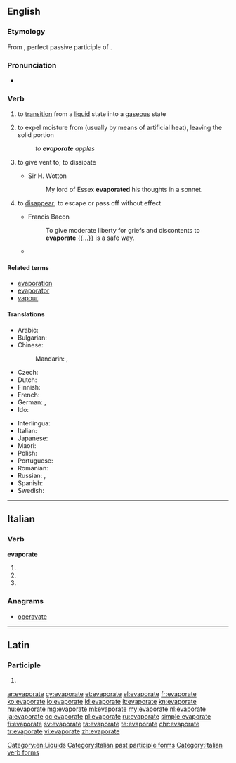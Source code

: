 ==English==

===Etymology===
From {{etyl|la|en}} {{term|ēvapōrātus|lang=la}}, perfect passive participle of {{term|ēvapōrō||evaporate|lang=la}}.

===Pronunciation===
* {{IPA|/ɪˈvapəreɪt/}}

===Verb===
{{en-verb|evaporat|ing}}

# to [[transition]] from a [[liquid]] state into a [[gaseous]] state
# {{context|transitive|lang=en}} to expel moisture from (usually by means of artificial heat), leaving the solid portion
#: ''to '''evaporate''' apples''
# {{context|transitive|lang=en}} to give vent to; to dissipate
#* Sir H. Wotton
#*: My lord of Essex '''evaporated''' his thoughts in a sonnet.
# {{context|figuratively|lang=en}} to [[disappear]]; to escape or pass off without effect
#* Francis Bacon
#*: To give moderate liberty for griefs and discontents to '''evaporate''' {{...}} is a safe way.
#* {{quote-news
|year=2011
|date=March 2
|author=Chris Whyatt
|title=Arsenal   5 - 0   Leyton Orient
|work=BBC
|url=http://news.bbc.co.uk/sport2/hi/football/eng_prem/9405635.stm
|page=
|passage=The hosts initially looked like they lacked a spring in their step, but fears of further agony '''evaporated''' in the seventh minute with a goal of typical Arsenal quality.}}

====Related terms====
* [[evaporation]]
* [[evaporator]]
* [[vapour]]

====Translations====
{{trans-top|to transition from a liquid state into a gaseous state}}
* Arabic: {{t|ar|تبخّر|tr=tabakhkhara}}
* Bulgarian: {{t+|bg|изпарявам|sc=Cyrl}}
* Chinese:
*: Mandarin: {{t|cmn|蒸发掉|sc=Hani}}, {{t+|cmn|消失|sc=Hani|tr=xiāoshī}}
* Czech: {{t|cs|vypařit|alt=vypařit se}}
* Dutch: {{t+|nl|verdampen}}
* Finnish: {{t|fi|höyrystyä}}
* French: {{t+|fr|évaporer}}
* German: {{t|de|sieden}}, {{t|de|verdampfen}}
* Ido: {{t+|io|vaporeskar}}
{{trans-mid}}
* Interlingua: {{t|ia|evaporar}}
* Italian: {{t|it|evaporare}}
* Japanese: {{t|ja|蒸発する}}
* Maori: {{t|mi|whakaeto}}
* Polish: {{t|pl|parować}}
* Portuguese: {{t+|pt|evaporar}}
* Romanian: {{t+|ro|evapora}}
* Russian: {{t+|ru|испаря́ть}} {{impf}}, {{t+|ru|испари́ть}} {{pf.}}
* Spanish: {{t|es|evaporar}}
* Swedish: {{t|sv|dunsta}}
{{trans-bottom}}

[[Category:en:Liquids]]

----

==Italian==

===Verb===
'''evaporate'''

# {{conjugation of|evaporare||2|p|pres|ind|lang=it}}
# {{conjugation of|evaporare||2|p|imp|lang=it}}
# {{feminine plural of|evaporato|lang=it}}

===Anagrams===
* [[operavate#Italian|operavate]]

[[Category:Italian past participle forms]]
[[Category:Italian verb forms]]

----

==Latin==

===Participle===
{{la-part-form|ēvapōrāte}}

# {{inflection of|ēvapōrātus||voc|m|s|lang=la}}

[[ar:evaporate]]
[[cy:evaporate]]
[[et:evaporate]]
[[el:evaporate]]
[[fr:evaporate]]
[[ko:evaporate]]
[[io:evaporate]]
[[id:evaporate]]
[[it:evaporate]]
[[kn:evaporate]]
[[hu:evaporate]]
[[mg:evaporate]]
[[ml:evaporate]]
[[my:evaporate]]
[[nl:evaporate]]
[[ja:evaporate]]
[[oc:evaporate]]
[[pl:evaporate]]
[[ru:evaporate]]
[[simple:evaporate]]
[[fi:evaporate]]
[[sv:evaporate]]
[[ta:evaporate]]
[[te:evaporate]]
[[chr:evaporate]]
[[tr:evaporate]]
[[vi:evaporate]]
[[zh:evaporate]]
